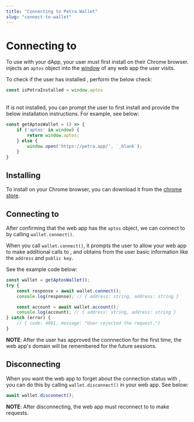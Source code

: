 ```yaml
---
title: "Connecting to Petra Wallet"
slug: "connect-to-wallet"
---
```


# Connecting to <CompanyName />

To use <CompanyName /> with your dApp, your user must first install <CompanyName /> on their Chrome browser. <CompanyName /> injects an `aptos` object into the [window](https://developer.mozilla.org/en-US/docs/Web/API/Window) of any web app the user visits. 

To check if the user has installed <CompanyName />, perform the below check:

```typescript
const isPetraInstalled = window.aptos
```

<br />
If <CompanyName /> is not installed, you can prompt the user to first install <CompanyName /> and provide the below installation instructions. For example, see below:

```typescript
const getAptosWallet = () => {
    if ('aptos' in window) {
        return window.aptos;
    } else {
        window.open('https://petra.app/', `_blank`);
    }
}
```

## Installing <CompanyName /> 

To install <CompanyName /> on your Chrome browser, you can download it from the [chrome store](https://chrome.google.com/webstore/detail/petra-aptos-wallet/ejjladinnckdgjemekebdpeokbikhfci?hl=encategory=extensions).

## Connecting to <CompanyName />

After confirming that the web app has the `aptos` object, we can connect to <CompanyName /> by calling `wallet.connect()`. 

When you call `wallet.connect()`, it prompts the user to allow your web app to make additional calls to <CompanyName />, and obtains from the user basic information like the `address` and `public key`. 

See the example code below:

```typescript
const wallet = getAptosWallet();
try {
    const response = await wallet.connect();
    console.log(response); // { address: string, address: string }

    const account = await wallet.account();
    console.log(account); // { address: string, address: string }
} catch (error) {
    // { code: 4001, message: "User rejected the request."}
}
```

**NOTE**: After the user has approved the connnection for the first time, the web app's domain will be remembered for the future sessions. 

## Disconnecting <CompanyName />

When you want the web app to forget about the connection status with <CompanyName />, you can do this by calling `wallet.disconnect()` in your web app. See below:

```typescript
await wallet.disconnect();
```

**NOTE**: After disconnecting, the web app must reconnect to <CompanyName /> to make requests. 
